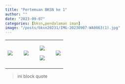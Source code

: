 ```yaml
---
title: "Pertemuan BKSN ke 1"
author: ""
date: "2023-09-07"
categories: [bksn,pendalaman iman]
image: "/posts/bksn20231/IMG-20230907-WA0063(1).jpg"
---
```


+-----------------------------------------------+-----------------------------------------------+-----------------------------------------------+------------------------------+
| ![](/posts/bksn20231/IMG-20230907-WA0053.jpg) | ![](/posts/bksn20231/IMG-20230907-WA0038.jpg) | ![](IMG-20230907-WA0043.jpg)                  | ![](IMG-20230907-WA0051.jpg) |
|                                               |                                               |                                               |                              |
|                                               |                                               | ![](/posts/bksn20231/IMG-20230907-WA0042.jpg) |                              |
+-----------------------------------------------+-----------------------------------------------+-----------------------------------------------+------------------------------+
|                                               |                                               |                                               |                              |
+-----------------------------------------------+-----------------------------------------------+-----------------------------------------------+------------------------------+

> ini block quote
